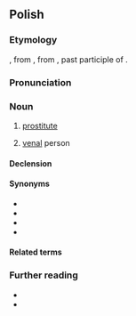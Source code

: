 {{also|prostitutka, Łęcka|prostytutką|проститутка}}

==Polish==

===Etymology===
{{bor+|pl|en|prostitute}}, from {{der|pl|fr|prostituée}}, from {{der|pl|la|prōstitūtus}}, past participle of {{m|la|prōstituō}}.

===Pronunciation===
{{pl-p|a=Pl-prostytutka.ogg}}

===Noun===
{{pl-noun|f}}

# [[prostitute]]
# {{lb|pl|colloquial|derogatory|figuratively}} [[venal]] person

====Declension====
{{pl-decl-noun-f}}

====Synonyms====
* {{l|pl|dziwka}}
* {{l|pl|kurwa}}
* {{l|pl|ladacznica}}
* {{l|pl|lafirynda}}

====Related terms====
{{col3|pl|prostytucja}}

===Further reading===
* {{R:pl:WSJP}}
* {{R:pl:PWN}}

{{C|pl|Female occupations|Prostitution}}